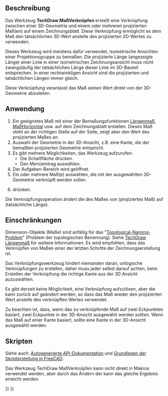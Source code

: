 <languages/>

{{Docnav/de
|
|
|[[TechDraw_Workbench/de|TechDraw]]
|IconL=
|IconR=
|IconC=Workbench_TechDraw.svg
}}

<div class="mw-translate-fuzzy">
{{VeryImportantMessage|Das Werkzeug '''TechDraw MaßVerknüpfen''' ist veraltet und wird in zukünftigen Versionen nicht mehr enthalten sein. Es sollte nur mit älteren FreeCAD-Versionen und Dateien (< v0.19) verwendet werden.<br>
In neueren Versionen sollte das Werkzeug [[TechDraw_DimensionRepair/de|TechDraw Maßreparatur]] eingesetzt werden, um sowohl 2D- als auch 3D-Referenzen zu ändern.}}
</div>

{{GuiCommand/de
|Name=TechDraw Dimension Link
|Name/de=TechDraw MaßVerknüpfen
|MenuLocation=TechDraw → Maßeinträge → Maß mit 3D-Geometrie verknüpfen
|Workbenches=[[TechDraw_Workbench/de|TechDraw]]
|SeeAlso=[[TechDraw_View/de|TechDraw Ansicht]], [[TechDraw_ProjectionGroup/de|TechDraw Ansichtengruppe]]
}}

<span id="Description"></span>
==Beschreibung==

Das Werkzeug '''TechDraw MaßVerknüpfen''' erstellt eine Verknüpfung zwischen einer 3D-Geometrie und einem oder mehreren projizierten Maß(en) auf einem Zeichnungsblatt. Diese Verknüpfung ermöglicht es dem Maß den tatsächlichen 3D-Wert anstelle des projizierten 2D-Wertes zu verwenden.

Dieses Werkzeug wird meistens dafür verwendet, isometrische Ansichten einer Projektionsgruppe zu bemaßen. Die projizierte Länge (angezeigte Länge) einer Linie in einer isometrischen Zeichnungsansicht muss nicht zwangsläufig der tatsächlichen Länge dieser Linie im 3D-Bauteil entsprechen. In einer rechtwinkligen Ansicht sind die projizierten und tatsächlichen Längen immer gleich.

Diese Verknüpfung veranlasst das Maß seinen Wert direkt von der 3D-Geometrie abzuleiten.

<span id="Usage"></span>
==Anwendung==

# Ein geeignetes Maß mit einer der Bemaßungsfunktionen [[TechDraw_LengthDimension/de|Längenmaß]], [[TechDraw_HorizontalDimension/de|MaßHorizontal]] usw. auf dem Zeichnungsblatt erstellen. Dieses Maß steht an der richtigen Stelle auf der Seite, zeigt aber den Wert des projizierten Maßes an.
# Auswahl der Geometrie in der 3D-Ansicht, z.B. eine Kante, die der bemaßten projizierten Geometrie entspricht.
# Es gibt mehrere Möglichkeiten, das Werkzeug aufzurufen:
#* Die Schaltfläche {{Button|[[Image:TechDraw_LinkDimension.svg|16px]] [[TechDraw_LinkDimension/de|Maß mit 3D-Geometrie verknüpfen]]}} drücken.
#* Den Menüeintrag {{MenuCommand|TechDraw → Maßeinträge  → [[Image:TechDraw_LinkDimension.svg|16px]] Maß mit 3D-Geometrie verknüpfen}} auswählen.
# Der Aufgaben-Bereich wird geöffnet.
# Ein oder mehrere Maß(e) auswählen, die mit der ausgewählten 3D-Geometrie verknüpft werden sollen.
# {{Button|OK}} drücken.

Die Verknüpfungsoperation ändert die {{PropertyData/de|MeasureType}} des Maßes von {{incode|Projected}} (projiziertes Maß) auf {{incode|True}} (tatsächliche Länge).

<span id="Limitations"></span>
==Einschränkungen==

Dimension-Objekte (Maße) sind anfällig für das "[[topological_naming_problem/de|Topological-Naming-Problem]]" (Problem der topologischen Benennung). Siehe [[TechDraw_LengthDimension/de|TechDraw Längenmaß]] für weitere Informationen. Es wird empfohlen, dass das Verknüpfen von Maßen einer der letzten Schritte der Zeichnungserstellung ist.

Das Verknüpfungswerkzeug hindert niemanden daran, unlogische Verknüpfungen zu erstellen, daher muss jeder selbst darauf achten, beim Erstellen der Verknüpfung die richtige Kante aus der 3D Ansicht auzuswählen.

Es gibt derzeit keine Möglichkeit, eine Verknüpfung aufzulösen, aber die {{PropertyData/de|MeasureType}} kann zurück auf {{incode|Projected}} geändert werden, so dass das Maß wieder den projizierten Wert anstelle des verknüpften Wertes verwendet.

Zu beachten ist, dass, wenn das zu verknüpfende Maß auf zwei Eckpunkten basiert, zwei Eckpunkte in der 3D-Ansicht ausgewählt werden sollten. Wenn das Maß auf einer Kante basiert, sollte eine Kante in der 3D-Ansicht ausgewählt werden.

<span id="Scripting"></span>
==Skripten==

Siehe auch: [https://freecad.github.io/SourceDoc/ Autogenerierte API-Dokumentation] und [[FreeCAD_Scripting_Basics/de|Grundlagen der Skripterstellung in FreeCAD]].

Das Werkzeug TechDraw MaßVerknüpfen kann nicht direkt in Makros verwendet werden, aber durch das Ändern der {{PropertyData/de|References 3D}} kann das gleiche Ergebnis erreicht werden.


{{Docnav/de
|
|
|[[TechDraw_Workbench/de|TechDraw]]
|IconL=
|IconR=
|IconC=Workbench_TechDraw.svg
}}

{{TechDraw_Tools_navi{{#translation:}}}}
{{Userdocnavi{{#translation:}}}}